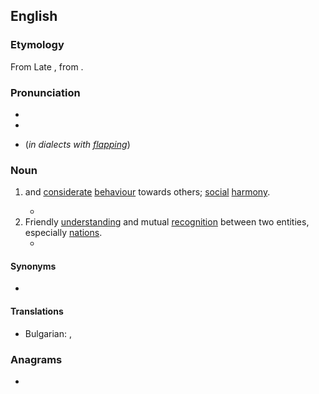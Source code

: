 ==English==

===Etymology===
{{root|en|ine-pro|*(s)mey-}}
From Late {{inh|en|enm|comite|t=association}}, from {{der|en|la|cōmitās}}.

===Pronunciation===
* {{IPA|en|/ˈkɒmɪti/}}
* {{audio|en|LL-Q1860 (eng)-Vealhurl-comity.wav|Audio (UK)}}
* {{homophones|en|comedy}} (''in dialects with [[flapping]]'')

===Noun===
{{en-noun|~}}

# {{1|courtesy}} and [[considerate]] [[behaviour]] towards others; [[social]] [[harmony]].
#* {{quote-book|en|year=1994|author=Nelson Mandela|title=Long Walk to Freedom|publisher=Abacus|year_published=2010|page=96|passage=There, I saw not only flare-ups of ethnic animosity, but the '''comity''' that was also possible among men of different backgrounds.}}
# Friendly [[understanding]] and mutual [[recognition]] between two entities, especially [[nation]]s.
#* {{quote-journal|en|work=The Washington Post|url=http://www.washingtonpost.com/wp-dyn/content/article/2007/01/04/AR2007010400802.html|passage=Democrats took control of the House and Senate after 12 years of nearly unbroken Republican rule, with resolute calls for bipartisan '''comity''' and a pledge to move quickly on an agenda of health care, homeland security, education and energy proposals.|author=Jonathan Weisman|date=January 5 2007|title=Democrats Take Control on Hill}}

====Synonyms====
* {{l|en|frith}}

====Translations====
{{trans-top|courtesy and considerate behaviour towards others}}
* Bulgarian: {{t+|bg|вежливост|n}}, {{t+|bg|учтивост|n}}
{{trans-mid}}
{{trans-bottom}}

===Anagrams===
* {{anagrams|en|a=cimoty|myotic}}